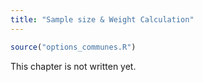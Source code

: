 ```yaml
---
title: "Sample size & Weight Calculation"
---
```


```r
source("options_communes.R")
```

<div class="important">
This chapter is not written yet.
</div>